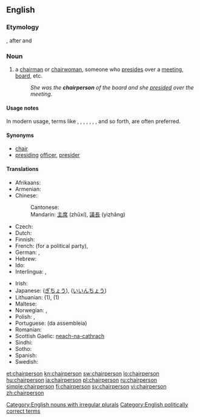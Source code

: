 ==English==

===Etymology===
{{compound|chair|person}}, after {{term|chairman}} and {{term|chairwoman}}

===Noun===
{{en-noun|pl2=chairpeople}}

# a [[chairman]] or [[chairwoman]], someone who [[preside]]s over a [[meeting]], [[board]], etc.
#: ''She was the '''chairperson''' of the board and she [[preside]]d over the meeting''.

====Usage notes====
In modern usage, terms like {{term|chair}}, {{term|moderator}}, {{term|coordinator}}, {{term|presiding}} {{term|officer}}, {{term|group}} {{term|leader}}, {{term|head}}, {{term|facilitator}}, and so forth, are often preferred.

====Synonyms====
* [[chair]]
* [[presiding]] [[officer]], [[presider]]

====Translations====
{{trans-top|a person who presides over a meeting, a board}}
* Afrikaans: {{t|af|voorsitter|xs=Afrikaans}}
* Armenian: {{t-|hy|նախագահ|tr=naxagah}}
* Chinese:
*: Cantonese: {{tø|yue|主席|tr=zyu2 zik6|sc=Hani|xs=Cantonese}} {{tø|yue|議長|tr=ji5 zoeng2|sc=Hani|xs=Cantonese}}
*: Mandarin: [[主席]] (zhǔxí), [[議長]] (yìzhǎng)
* Czech: {{t+|cs|předseda|m}}
* Dutch: {{t+|nl|voorzitter|m}}
* Finnish: {{t+|fi|puheenjohtaja}}
* French: {{t+|fr|secrétaire général}} (for a political party), {{t+|fr|président|m}}
* German: {{t|de|Vorsitzender|m}}, {{t|de|Vorsitzende|f}}
* Hebrew: {{t|he|יושב-ראש|m|tr=yoshev-rosh}}
* Ido: {{t+|io|prezidanto|xs=Ido}}
* Interlingua: {{t-|ia|presidente|xs=Interlingua}}, {{t-|ia|chairman|xs=Interlingua}}
{{trans-mid}}
* Irish: {{t|ga|cathaoirleach|m}}
* Japanese: {{t+|ja|議長|tr=gichō}} ([[ぎちょう]]), {{t-|ja|委員長|tr=iinchō}} ([[いいんちょう]])
* Lithuanian: {{t|lt|pirmininkas|m|xs=Lithuanian}} (1), {{t|lt|pirmininkė|f|xs=Lithuanian}} (1)
* Maltese: {{t|mt|ċermen|xs=Maltese}}
* Norwegian: {{t|no|styreformann}}, {{t|no|møteleder}}
* Polish: {{t+|pl|przewodniczący|m}},  {{t|pl|osoba przewodnicząca|f}}
* Portuguese: {{t+|pt|presidente}} (da assembleia)
* Romanian: {{t-|ro|director}}
* Scottish Gaelic: [[neach-na-cathrach]] {{m|f}}
* Sindhi: {{t|sd|نِشِستمان|sc=Arab|xs=Sindhi}}
* Sotho: {{t|st|modulasetulo|xs=Sotho}}
* Spanish: {{t+|es|presidente}}
* Swedish: {{t+|sv|ordförande}}
{{trans-bottom}}

[[Category:English nouns with irregular plurals]]
[[Category:English politically correct terms]]

[[et:chairperson]]
[[kn:chairperson]]
[[sw:chairperson]]
[[lo:chairperson]]
[[hu:chairperson]]
[[ja:chairperson]]
[[pl:chairperson]]
[[ru:chairperson]]
[[simple:chairperson]]
[[fi:chairperson]]
[[sv:chairperson]]
[[vi:chairperson]]
[[zh:chairperson]]